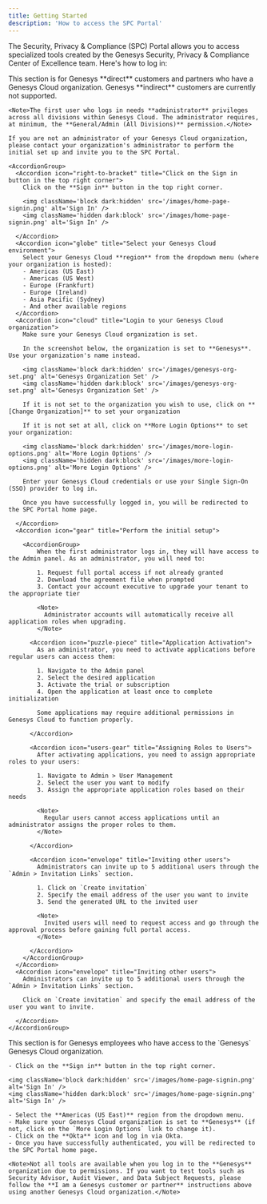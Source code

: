 ```yaml
---
title: Getting Started
description: 'How to access the SPC Portal'
---
```


The Security, Privacy & Compliance (SPC) Portal allows you to access specialized tools created by the Genesys Security, Privacy & Compliance Center of Excellence team. Here's how to log in:

<AccordionGroup>
  <Accordion icon='cloud' title='I am a Genesys direct customer or a Genesys partner'>
    This section is for Genesys **direct** customers and partners who have a Genesys Cloud organization. Genesys **indirect** customers are currently not supported.

    <Note>The first user who logs in needs **administrator** privileges across all divisions within Genesys Cloud. The administrator requires, at minimum, the **General/Admin (All Divisions)** permission.</Note>

    If you are not an administrator of your Genesys Cloud organization, please contact your organization's administrator to perform the initial set up and invite you to the SPC Portal.

    <AccordionGroup>
      <Accordion icon="right-to-bracket" title="Click on the Sign in button in the top right corner">
        Click on the **Sign in** button in the top right corner.

        <img className='block dark:hidden' src='/images/home-page-signin.png' alt='Sign In' />
        <img className='hidden dark:block' src='/images/home-page-signin.png' alt='Sign In' />

      </Accordion>
      <Accordion icon="globe" title="Select your Genesys Cloud environment">
        Select your Genesys Cloud **region** from the dropdown menu (where your organization is hosted):
        - Americas (US East)
        - Americas (US West)
        - Europe (Frankfurt)
        - Europe (Ireland)
        - Asia Pacific (Sydney)
        - And other available regions
      </Accordion>
      <Accordion icon="cloud" title="Login to your Genesys Cloud organization">
        Make sure your Genesys Cloud organization is set.

        In the screenshot below, the organization is set to **Genesys**. Use your organization's name instead.

        <img className='block dark:hidden' src='/images/genesys-org-set.png' alt='Genesys Organization Set' />
        <img className='hidden dark:block' src='/images/genesys-org-set.png' alt='Genesys Organization Set' />

        If it is not set to the organization you wish to use, click on **[Change Organization]** to set your organization

        If it is not set at all, click on **More Login Options** to set your organization:

        <img className='block dark:hidden' src='/images/more-login-options.png' alt='More Login Options' />
        <img className='hidden dark:block' src='/images/more-login-options.png' alt='More Login Options' />

        Enter your Genesys Cloud credentials or use your Single Sign-On (SSO) provider to log in.

        Once you have successfully logged in, you will be redirected to the SPC Portal home page.

      </Accordion>
      <Accordion icon="gear" title="Perform the initial setup">

        <AccordionGroup>
            When the first administrator logs in, they will have access to the Admin panel. As an administrator, you will need to:

            1. Request full portal access if not already granted
            2. Download the agreement file when prompted
            3. Contact your account executive to upgrade your tenant to the appropriate tier

            <Note>
              Administrator accounts will automatically receive all application roles when upgrading.
            </Note>

          <Accordion icon="puzzle-piece" title="Application Activation">
            As an administrator, you need to activate applications before regular users can access them:

            1. Navigate to the Admin panel
            2. Select the desired application
            3. Activate the trial or subscription
            4. Open the application at least once to complete initialization

            Some applications may require additional permissions in Genesys Cloud to function properly.

          </Accordion>

          <Accordion icon="users-gear" title="Assigning Roles to Users">
            After activating applications, you need to assign appropriate roles to your users:

            1. Navigate to Admin > User Management
            2. Select the user you want to modify
            3. Assign the appropriate application roles based on their needs

            <Note>
              Regular users cannot access applications until an administrator assigns the proper roles to them.
            </Note>

          </Accordion>

          <Accordion icon="envelope" title="Inviting other users">
            Administrators can invite up to 5 additional users through the `Admin > Invitation Links` section.

            1. Click on `Create invitation`
            2. Specify the email address of the user you want to invite
            3. Send the generated URL to the invited user

            <Note>
              Invited users will need to request access and go through the approval process before gaining full portal access.
            </Note>

          </Accordion>
        </AccordionGroup>
      </Accordion>
      <Accordion icon="envelope" title="Inviting other users">
        Administrators can invite up to 5 additional users through the `Admin > Invitation Links` section.

        Click on `Create invitation` and specify the email address of the user you want to invite.

      </Accordion>
    </AccordionGroup>

  </Accordion>
  <Accordion icon='cloud' title='I am a Genesys employee'>
    This section is for Genesys employees who have access to the `Genesys` Genesys Cloud organization.

    - Click on the **Sign in** button in the top right corner.

    <img className='block dark:hidden' src='/images/home-page-signin.png' alt='Sign In' />
    <img className='hidden dark:block' src='/images/home-page-signin.png' alt='Sign In' />

    - Select the **Americas (US East)** region from the dropdown menu.
    - Make sure your Genesys Cloud organization is set to **Genesys** (if not, click on the `More Login Options` link to change it).
    - Click on the **Okta** icon and log in via Okta.
    - Once you have successfully authenticated, you will be redirected to the SPC Portal home page.

    <Note>Not all tools are available when you log in to the **Genesys** organization due to permissions. If you want to test tools such as Security Advisor, Audit Viewer, and Data Subject Requests, please follow the **I am a Genesys customer or partner** instructions above using another Genesys Cloud organization.</Note>

  </Accordion>
</AccordionGroup>
